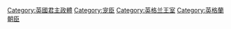 [[Category:英國君主政體|Category:英國君主政體]]
[[Category:宠臣|Category:宠臣]]
[[Category:英格兰王室|Category:英格兰王室]]
[[Category:英格蘭朝臣|Category:英格蘭朝臣]]